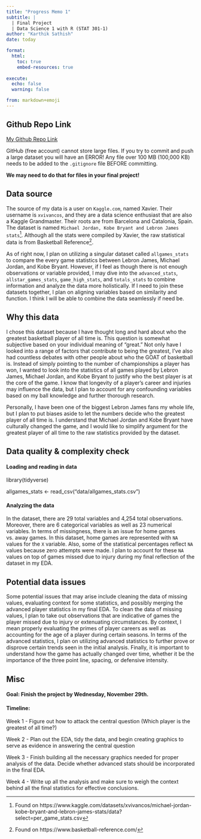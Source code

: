 ```yaml
---
title: "Progress Memo 1"
subtitle: |
  | Final Project 
  | Data Science 1 with R (STAT 301-1)
author: "Karthik Sathish"
date: today

format:
  html:
    toc: true
    embed-resources: true
    
execute:
  echo: false
  warning: false

from: markdown+emoji 
---
```




::: {.callout-tip icon=false}

## Github Repo Link


[My Github Repo Link](https://github.com/stat301-1-2023-fall/final-project-1-kvsathish)

:::

::: {.callout-warning}
GitHub (free account) cannot store large files. If you try to commit and push a large dataset you will have an ERROR! Any file over 100 MB (100,000 KB) needs to be added to the `.gitignore` file BEFORE committing.

**We may need to do that for files in your final project!**
:::

## Data source


The source of my data is a user on `Kaggle.com`, named Xavier. Their username is `xvivancos`, and they are a data science enthusiast that are also a Kaggle Grandmaster. Their roots are from Barcelona and Catalonia, Spain. The dataset is named `Michael Jordan, Kobe Bryant and Lebron James stats`^[Found on https://www.kaggle.com/datasets/xvivancos/michael-jordan-kobe-bryant-and-lebron-james-stats/data?select=per_game_stats.csv]. Although all the stats were compiled by Xavier, the raw statistical data is from Basketball Reference^[Found on https://www.basketball-reference.com/].

As of right now, I plan on utilizing a singular dataset called `allgames_stats` to compare the every game statistics between Lebron James, Michael Jordan, and Kobe Bryant. However, if I feel as though there is not enough observations or variable provided, I may dive into the `advanced_stats`, `allstar_games_stats`, `game_high_stats`, and `totals_stats` to combine information and analyze the data more holistically. If I need to join these datasets together, I plan on aligning variables based on similarity and function. I think I will be able to combine the data seamlessly if need be.


## Why this data

I chose this dataset because I have thought long and hard about who the greatest basketball player of all time is. This question is somewhat subjective based on your individual meaning of "great." Not only have I looked into a range of factors that contribute to being the greatest, I've also had countless debates with other people about who the GOAT of basketball is. Instead of simply pointing to the number of championships a player has won, I wanted to look into the statistics of all games played by Lebron James, Michael Jordan, and Kobe Bryant to justify who the best player is at the core of the game. I know that longevity of a player's career and injuries may influence the data, but I plan to account for any confounding variables based on my ball knowledge and further thorough research. 

Personally, I have been one of the biggest Lebron James fans my whole life, but I plan to put biases aside to let the numbers decide who the greatest player of all time is. I understand that Michael Jordan and Kobe Bryant have culturally changed the game, and I would like to simplify argument for the greatest player of all time to the raw statistics provided by the dataset.


## Data quality & complexity check

#### Loading and reading in data 

library(tidyverse)

allgames_stats <- read_csv("data/allgames_stats.csv")

#### Analyzing the data

In the dataset, there are 29 total variables and 4,254 total observations. Moreover, there are 6 categorical variables as well as 23 numerical variables. In terms of missingness, there is an issue for home games vs. away games. In this dataset, home games are represented with `NA` values for the `X` variable. Also, some of the statistical percentages reflect `NA` values because zero attempts were made. I plan to account for these `NA` values on top of games missed due to injury during my final reflection of the dataset in my EDA.


## Potential data issues

Some potential issues that may arise include cleaning the data of missing values, evaluating context for some statistics, and possibly merging the advanced player statistics in my final EDA. To clean the data of missing values, I plan to take out observations that are indicative of games the player missed due to injury or extenuating circumstances. By context, I mean properly evaluating the primes of player careers as well as accounting for the age of a player during certain seasons. In terms of the advanced statistics, I plan on utilizing advanced statistics to further prove or disprove certain trends seen in the initial analysis. Finally, it is important to understand how the game has actually changed over time, whether it be the importance of the three point line, spacing, or defensive intensity.

## Misc

#### Goal: Finish the project by Wednesday, November 29th.

#### Timeline:

Week 1 - Figure out how to attack the central question (Which player is the greatest of all time?)

Week 2 - Plan out the EDA, tidy the data, and begin creating graphics to serve as evidence in answering the central question

Week 3 - Finish building all the necessary graphics needed for proper analysis of the data. Decide whether advanced stats should be incorporated in the final EDA.

Week 4 - Write up all the analysis and make sure to weigh the context behind all the final statistics for effective conclusions.
